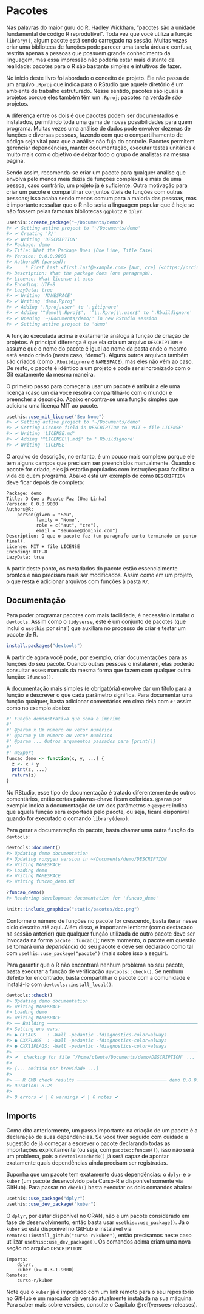 # Pacotes {#pacotes}

Nas palavras do maior guru do R, Hadley Wickham, "pacotes são a unidade
fundamental de código R reprodutível". Toda vez que você utiliza a função
`library()`, algum pacote está sendo carregado na sessão. Muitas vezes criar uma
biblioteca de funções pode parecer uma tarefa árdua e confusa, restrita apenas a pessoas que possuem grande conhecimento da linguagem, mas essa impressão não poderia estar mais
distante da realidade: pacotes para o R são bastante simples e intuitivos de
fazer.

No início deste livro foi abordado o conceito de projeto. Ele não passa de um
arquivo `.Rproj` que indica para o RStudio que aquele diretório é um ambiente de
trabalho estruturado. Nesse sentido, pacotes são iguais a projetos porque eles
também têm um `.Rproj`; pacotes na verdade *são* projetos.

A diferença entre os dois é que pacotes podem ser documentados e instalados,
permitindo toda uma gama de novas possibilidades para quem programa.
Muitas vezes uma análise de dados pode envolver dezenas de funções e diversas
pessoas, fazendo com que o compartilhamento de código seja vital para que a
análise não fuja do controle. Pacotes permitem gerenciar dependências, manter
documentação, executar testes unitários e muito mais com o objetivo de deixar
todo o grupo de analistas na mesma página.

Sendo assim, recomenda-se criar um pacote para qualquer análise que envolva pelo
menos meia dúzia de funções complexas e mais de uma pessoa, caso contrário, um
projeto já é suficiente. Outra motivação para criar um pacote é compartilhar
conjuntos úteis de funções com outras pessoas; isso acaba sendo menos comum para
a maioria das pessoas, mas é importante ressaltar que o R não seria a linguagem
popular que é hoje se não fossem pelas famosas bibliotecas `ggplot2` e `dplyr`.

```r
usethis::create_package("~/Documents/demo")
#> ✔ Setting active project to '~/Documents/demo'
#> ✔ Creating 'R/'
#> ✔ Writing 'DESCRIPTION'
#> Package: demo
#> Title: What the Package Does (One Line, Title Case)
#> Version: 0.0.0.9000
#> Authors@R (parsed):
#>     * First Last <first.last@example.com> [aut, cre] (<https://orcid.org/YOUR-ORCID-ID>)
#> Description: What the package does (one paragraph).
#> License: What license it uses
#> Encoding: UTF-8
#> LazyData: true
#> ✔ Writing 'NAMESPACE'
#> ✔ Writing 'demo.Rproj'
#> ✔ Adding '.Rproj.user' to '.gitignore'
#> ✔ Adding '^demo\\.Rproj$', '^\\.Rproj\\.user$' to '.Rbuildignore'
#> ✔ Opening '~/Documents/demo/' in new RStudio session
#> ✔ Setting active project to 'demo'
```

A função executada acima é exatamente análoga à função de criação de projetos.
A principal diferença é que ela cria um arquivo `DESCRIPTION` e assume que o
nome do pacote é igual ao nome da pasta onde o mesmo está sendo criado (neste
caso, "demo"). Alguns outros arquivos também são criados (como `.Rbuildignore` e
`NAMESPACE`), mas eles não vêm ao caso. De resto, o pacote é idêntico a um
projeto e pode ser sincronizado com o Git exatamente da mesma maneira.

O primeiro passo para começar a usar um pacote é atribuir a ele uma licença
(caso um dia você resolva compartilhá-lo com o mundo) e preencher a descrição.
Abaixo encontra-se uma função simples que adiciona uma licença MIT ao pacote.

```r
usethis::use_mit_license("Seu Nome")
#> ✔ Setting active project to '~/Documents/demo'
#> ✔ Setting License field in DESCRIPTION to 'MIT + file LICENSE'
#> ✔ Writing 'LICENSE.md'
#> ✔ Adding '^LICENSE\\.md$' to '.Rbuildignore'
#> ✔ Writing 'LICENSE'
```

O arquivo de descrição, no entanto, é um pouco mais complexo porque ele tem
alguns campos que precisam ser preenchidos manualmente. Quando o pacote for
criado, eles já estarão populados com instruções para facilitar a vida de quem programa. Abaixo está um exemplo de como `DESCRIPTION` deve ficar depois de
completo:

```
Package: demo
Title: O Que o Pacote Faz (Uma Linha)
Version: 0.0.0.9000
Authors@R: 
    person(given = "Seu",
           family = "Nome",
           role = c("aut", "cre"),
           email = "seunome@dominio.com")
Description: O que o pacote faz (um paragrafo curto terminado em ponto final).
License: MIT + file LICENSE
Encoding: UTF-8
LazyData: true
```

A partir deste ponto, os metadados do pacote estão essencialmente prontos e não
precisam mais ser modificados. Assim como em um projeto, o que resta é adicionar
arquivos com funções à pasta `R/`.

## Documentação

Para poder programar pacotes com mais facilidade, é necessário instalar o
`devtools`. Assim como o `tidyverse`, este é um conjunto de pacotes (que inclui
o `usethis` por sinal) que auxiliam no processo de criar e testar um pacote de
R.

```r
install.packages("devtools")
```

A partir de agora você pode, por exemplo, criar documentações para as funções do
seu pacote. Quando outras pessoas o instalarem, elas poderão consultar esses
manuais da mesma forma que fazem com qualquer outra função: `?funcao()`.

A documentação mais simples (e obrigatória) envolve dar um título para a função
e descrever o que cada parâmetro significa. Para documentar uma função qualquer,
basta adicionar comentários em cima dela com `#'` assim como no exemplo abaixo:

```r
#' Função demonstrativa que soma e imprime
#'
#' @param x Um número ou vetor numérico
#' @param y Um número ou vetor numérico
#' @param ... Outros argumentos passados para [print()]
#'
#' @export
funcao_demo <- function(x, y, ...) {
  z <- x + y
  print(z, ...)
  return(z)
}
```

No RStudio, esse tipo de documentação é tratado diferentemente de outros
comentários, então certas palavras-chave ficam coloridas. `@param` por exemplo
indica a documentação de um dos parâmetros e `@export` indica que aquela função
será exportada pelo pacote, ou seja, ficará disponível quando for
executado o comando `library(demo)`.

Para gerar a documentação do pacote, basta chamar uma outra função do
`devtools`:

```r
devtools::document()
#> Updating demo documentation
#> Updating roxygen version in ~/Documents/demo/DESCRIPTION
#> Writing NAMESPACE
#> Loading demo
#> Writing NAMESPACE
#> Writing funcao_demo.Rd

?funcao_demo()
#> Rendering development documentation for 'funcao_demo'
```

```r
knitr::include_graphics("static/pacotes/doc.png")
```

Conforme o número de funções no pacote for crescendo, basta iterar nesse ciclo
descrito até aqui. Além disso, é importante lembrar (como destacado na sessão
anterior) que qualquer função utilizada de outro pacote deve ser invocada na
forma `pacote::funcao()`; neste momento, o pacote em questão se tornará uma
*dependência* do seu pacote e deve ser declarado como tal com
`usethis::use_package("pacote")` (mais sobre isso a seguir).

Para garantir que o R não encontrará nenhum problema no seu pacote, basta
executar a função de verificação `devtools::check()`. Se nenhum defeito for
encontrado, basta compartilhar o pacote com a comunidade e instalá-lo com
`devtools::install_local()`.

```r
devtools::check()
#> Updating demo documentation
#> Writing NAMESPACE
#> Loading demo
#> Writing NAMESPACE
#> ── Building ───────────────────────────────────────────────────────── demo ──
#> Setting env vars:
#> ● CFLAGS    : -Wall -pedantic -fdiagnostics-color=always
#> ● CXXFLAGS  : -Wall -pedantic -fdiagnostics-color=always
#> ● CXX11FLAGS: -Wall -pedantic -fdiagnostics-color=always
#> ─────────────────────────────────────────────────────────────────────────────
#> ✔  checking for file ‘/home/clente/Documents/demo/DESCRIPTION’ ...
#> 
#> [... omitido por brevidade ...]
#> 
#> ── R CMD check results ───────────────────────────────── demo 0.0.0.9000 ────
#> Duration: 8.2s
#> 
#> 0 errors ✔ | 0 warnings ✔ | 0 notes ✔
```

## Imports

Como dito anteriormente, um passo importante na criação de um pacote é a
declaração de suas dependências. Se você tiver seguido com cuidado a sugestão de
já começar a escrever o pacote declarando todas as importações explicitamente
(ou seja, com `pacote::funcao()`), isso não será um problema, pois o
`devtools::check()` já será capaz de apontar exatamente quais dependências ainda
precisam ser registradas.

Suponha que um pacote tem exatamente duas dependências: o `dplyr` e o `kuber`
(um pacote desenvolvido pela Curso-R e disponível somente via GitHub). Para
passar no `check()` basta executar os dois comandos abaixo:

```r
usethis::use_package("dplyr")
usethis::use_dev_package("kuber")
```

O `dplyr`, por estar disponível no CRAN, não é um pacote considerado em fase de
desenvolvimento, então basta usar `usethis::use_package()`. Já o `kuber` só está
disponível no GitHub e instalável via `remotes::install_github("curso-r/kuber")`,
então precisamos neste caso utilizar `usethis::use_dev_package()`. Os comandos
acima criam uma nova seção no arquivo `DESCRIPTION`:

```
Imports: 
    dplyr,
    kuber (>= 0.3.1.9000)
Remotes:  
    curso-r/kuber
```

Note que o `kuber` já é importado com um link remoto para o seu repositório no
GitHub e um marcador da versão atualmente instalada na sua máquina. Para saber
mais sobre versões, consulte o Capítulo \@ref(versoes-releases).
